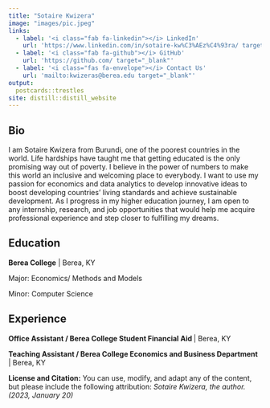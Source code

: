 ```yaml
---
title: "Sotaire Kwizera"
image: "images/pic.jpeg"
links:
  - label: '<i class="fab fa-linkedin"></i> LinkedIn'
    url: 'https://www.linkedin.com/in/sotaire-kw%C3%AEz%C4%93ra/ target="_blank"'
  - label: '<i class="fab fa-github"></i> GitHub'
    url: 'https://github.com/ target="_blank"'
  - label: '<i class="fas fa-envelope"></i> Contact Us'
    url: 'mailto:kwizeras@berea.edu target="_blank"'
output:
  postcards::trestles
site: distill::distill_website 
---
```

 
## Bio

I am Sotaire Kwizera from Burundi, one of the poorest countries in the world. Life hardships have taught me that getting educated is the only promising way out of poverty. I believe in the power of numbers to make this world an inclusive and welcoming place to everybody. I want to use my passion for economics and data analytics to develop innovative ideas to boost developing countries' living standards and achieve sustainable development. As I progress in my higher education journey, I am open to any internship, research, and job opportunities that would help me acquire professional experience and step closer to fulfilling my dreams.

## Education

**Berea College** | Berea, KY

Major: Economics/ Methods and Models
       
Minor: Computer Science


## Experience

**Office Assistant / Berea College Student Financial Aid  **| Berea, KY

**Teaching Assistant / Berea College Economics and Business Department  **| Berea, KY

<div class="license">
**License and Citation:** You can use, modify, and adapt any of the content, but please include the following attribution: *Sotaire Kwizera, the author. (2023, January 20)* 
</div>
  
 
</div>




